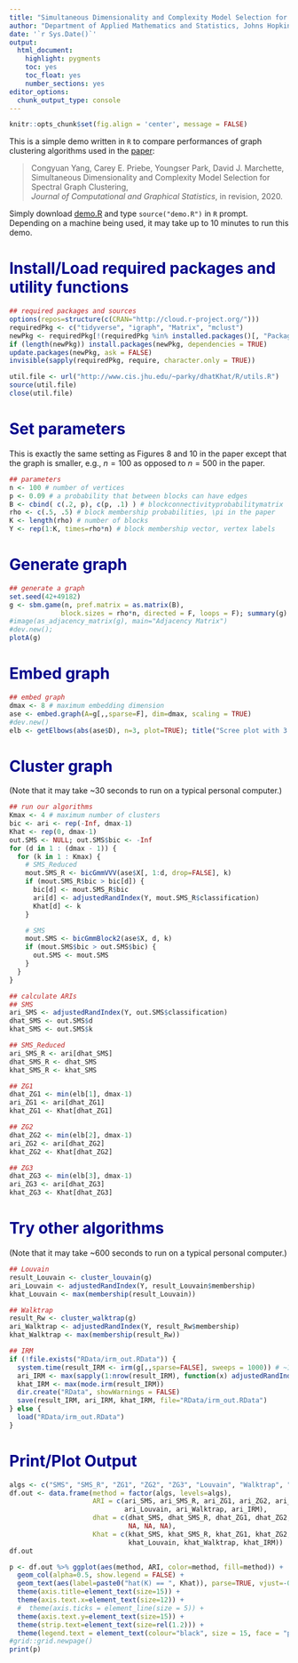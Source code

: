 ```yaml
---
title: "Simultaneous Dimensionality and Complexity Model Selection for Spectral Graph Clustering"
author: "Department of Applied Mathematics and Statistics, Johns Hopkins University"
date: '`r Sys.Date()`'
output:
  html_document:
    highlight: pygments
    toc: yes
    toc_float: yes
    number_sections: yes
editor_options: 
  chunk_output_type: console
---
```


<style type="text/css">

h1.title {
  color: DarkRed;
}
h1 { /* Header 1 */
  color: DarkBlue;
}
h2 { /* Header 2 */
  color: DarkBlue;
}
h3 { /* Header 3 */
  font-family: "Times New Roman", Times, serif;
  color: DarkBlue;
}
div.figure {
  color: black;
  font-weight: bold;
  font-size: 1.0em;
} 
</style>


```r
knitr::opts_chunk$set(fig.align = 'center', message = FALSE)
```

This is a simple demo written in `R` to compare performances of graph clustering algorithms used in the [paper](https://arxiv.org/abs/1904.02926):

> Congyuan Yang, Carey E. Priebe, Youngser Park, David J. Marchette,  
Simultaneous Dimensionality and Complexity Model Selection for Spectral Graph Clustering,  
_Journal of Computational and Graphical Statistics_, in revision, 2020.

Simply download [demo.R](http://www.cis.jhu.edu/~parky/dhatKhat/R/demo.R) and type
`source("demo.R")` in `R` prompt. Depending on a machine being used, it may take up to 10 minutes to run this demo.

# Install/Load required packages and utility functions

```r
## required packages and sources
options(repos=structure(c(CRAN="http://cloud.r-project.org/")))
requiredPkg <- c("tidyverse", "igraph", "Matrix", "mclust")
newPkg <- requiredPkg[!(requiredPkg %in% installed.packages()[, "Package"])]
if (length(newPkg)) install.packages(newPkg, dependencies = TRUE)
update.packages(newPkg, ask = FALSE)
invisible(sapply(requiredPkg, require, character.only = TRUE))

util.file <- url("http://www.cis.jhu.edu/~parky/dhatKhat/R/utils.R")
source(util.file)
close(util.file)
```

# Set parameters

This is exactly the same setting as Figures 8 and 10 in the paper except that the graph is smaller, e.g., $n = 100$ as opposed to $n = 500$ in the paper.

```r
## parameters
n <- 100 # number of vertices
p <- 0.09 # a probability that between blocks can have edges
B <- cbind( c(.2, p), c(p, .1) ) # blockconnectivityprobabilitymatrix
rho <- c(.5, .5) # block membership probabilities, \pi in the paper
K <- length(rho) # number of blocks
Y <- rep(1:K, times=rho*n) # block membership vector, vertex labels
```

# Generate graph

```r
## generate a graph
set.seed(42+49182)
g <- sbm.game(n, pref.matrix = as.matrix(B),
             block.sizes = rho*n, directed = F, loops = F); summary(g)
#image(as_adjacency_matrix(g), main="Adjacency Matrix")
#dev.new(); 
plotA(g)
```

# Embed graph

```r
## embed graph
dmax <- 8 # maximum embedding dimension
ase <- embed.graph(A=g[,,sparse=F], dim=dmax, scaling = TRUE)
#dev.new()
elb <- getElbows(abs(ase$D), n=3, plot=TRUE); title("Scree plot with 3 suggested elbows")
```

# Cluster graph

(Note that it may take ~30 seconds to run on a typical personal computer.)

```r
## run our algorithms
Kmax <- 4 # maximum number of clusters
bic <- ari <- rep(-Inf, dmax-1)
Khat <- rep(0, dmax-1)
out.SMS <- NULL; out.SMS$bic <- -Inf
for (d in 1 : (dmax - 1)) {
  for (k in 1 : Kmax) {
    # SMS_Reduced
    mout.SMS_R <- bicGmmVVV(ase$X[, 1:d, drop=FALSE], k)
    if (mout.SMS_R$bic > bic[d]) {
      bic[d] <- mout.SMS_R$bic
      ari[d] <- adjustedRandIndex(Y, mout.SMS_R$classification)
      Khat[d] <- k
    }

    # SMS
    mout.SMS <- bicGmmBlock2(ase$X, d, k)
    if (mout.SMS$bic > out.SMS$bic) {
      out.SMS <- mout.SMS
    }
  }
}

## calculate ARIs
## SMS
ari_SMS <- adjustedRandIndex(Y, out.SMS$classification)
dhat_SMS <- out.SMS$d
khat_SMS <- out.SMS$k

## SMS_Reduced
ari_SMS_R <- ari[dhat_SMS]
dhat_SMS_R <- dhat_SMS
khat_SMS_R <- khat_SMS

## ZG1
dhat_ZG1 <- min(elb[1], dmax-1)
ari_ZG1 <- ari[dhat_ZG1]
khat_ZG1 <- Khat[dhat_ZG1]

## ZG2
dhat_ZG2 <- min(elb[2], dmax-1)
ari_ZG2 <- ari[dhat_ZG2]
khat_ZG2 <- Khat[dhat_ZG2]

## ZG3
dhat_ZG3 <- min(elb[3], dmax-1)
ari_ZG3 <- ari[dhat_ZG3]
khat_ZG3 <- Khat[dhat_ZG3]
```

# Try other algorithms

(Note that it may take ~600 seconds to run on a typical personal computer.)

```r
## Louvain
result_Louvain <- cluster_louvain(g)
ari_Louvain <- adjustedRandIndex(Y, result_Louvain$membership)
khat_Louvain <- max(membership(result_Louvain))

## Walktrap
result_Rw <- cluster_walktrap(g)
ari_Walktrap <- adjustedRandIndex(Y, result_Rw$membership)
khat_Walktrap <- max(membership(result_Rw))

## IRM
if (!file.exists("RData/irm_out.RData")) {
  system.time(result_IRM <- irm(g[,,sparse=FALSE], sweeps = 1000)) # ~10 min to run on a macbook
  ari_IRM <- max(sapply(1:nrow(result_IRM), function(x) adjustedRandIndex(Y, result_IRM[x,])))
  khat_IRM <- max(mode.irm(result_IRM))
  dir.create("RData", showWarnings = FALSE)
  save(result_IRM, ari_IRM, khat_IRM, file="RData/irm_out.RData")
} else {
  load("RData/irm_out.RData")
}
```

# Print/Plot Output

```r
algs <- c("SMS", "SMS_R", "ZG1", "ZG2", "ZG3", "Louvain", "Walktrap", "IRM")
df.out <- data.frame(method = factor(algs, levels=algs),
                     ARI = c(ari_SMS, ari_SMS_R, ari_ZG1, ari_ZG2, ari_ZG3,
                             ari_Louvain, ari_Walktrap, ari_IRM),
                     dhat = c(dhat_SMS, dhat_SMS_R, dhat_ZG1, dhat_ZG2, dhat_ZG3,
                              NA, NA, NA),
                     Khat = c(khat_SMS, khat_SMS_R, khat_ZG1, khat_ZG2, khat_ZG3,
                              khat_Louvain, khat_Walktrap, khat_IRM))
df.out

p <- df.out %>% ggplot(aes(method, ARI, color=method, fill=method)) +
  geom_col(alpha=0.5, show.legend = FALSE) +
  geom_text(aes(label=paste0("hat(K) == ", Khat)), parse=TRUE, vjust=-0.2, show.legend = FALSE) +
  theme(axis.title=element_text(size=15)) +
  theme(axis.text.x=element_text(size=12)) +
  #  theme(axis.ticks = element_line(size = 5)) +
  theme(axis.text.y=element_text(size=15)) +
  theme(strip.text=element_text(size=rel(1.2))) +
  theme(legend.text = element_text(colour="black", size = 15, face = "plain"))
#grid::grid.newpage()
print(p)
```
